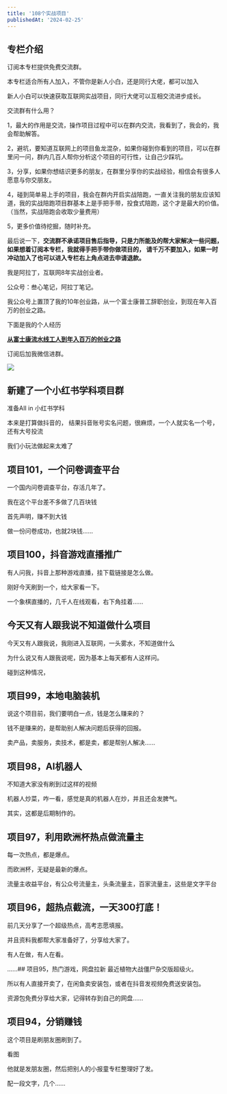 ```yaml
---
title: '108个实战项目'
publishedAt: '2024-02-25'
---
```


## 专栏介绍

订阅本专栏提供免费交流群。

本专栏适合所有人加入，不管你是新人小白，还是同行大佬，都可以加入

新人小白可以快速获取互联网实战项目，同行大佬可以互相交流进步成长。

交流群有什么用？

1，最大的作用是交流，操作项目过程中可以在群内交流，我看到了，我会的，我会帮助解答。

2，避坑，要知道互联网上的项目鱼龙混杂，如果你碰到你看到的项目，可以在群里问一问，群内几百人帮你分析这个项目的可行性，让自己少踩坑。

3，分享，如果你想结识更多的朋友，在群里分享你的实战经验，相信会有很多人愿意与你交朋友。

4，碰到简单易上手的项目，我会在群内开启实战陪跑，一直关注我的朋友应该知道，我的实战陪跑项目群基本上是手把手带，投食式陪跑，这个才是最大的价值。（当然，实战陪跑会收取少量费用）

5，更多价值待挖掘，随时补充。

最后说一下，**交流群不承诺项目售后指导，只是力所能及的帮大家解决一些问题，如果想着订阅本专栏，我就得手把手带你做项目的， 请千万不要加入，如果一时冲动加入了也可以进入专栏右上角点进去申请退款。**

我是阿拉丁，互联网8年实战创业者。

公众号：叁心笔记，阿拉丁笔记。

我公众号上置顶了我的10年创业路，从一个富士康普工辞职创业，到现在年入百万的创业之路。

下面是我的个人经历

[**从富士康流水线工人到年入百万的创业之路**](https://mp.weixin.qq.com/s/L9MtHIAqb8vcEfcNuS0-9Q)

订阅后加我微信进群。

![](https://static.xiaobot.net/file/2024-02-25/98198/26dad590d14b9e876c42f127dd3e9db3.jpeg)

## 新建了一个小红书学科项目群
准备AII in 小红书学科

本来是打算做抖音的， 结果抖音账号实名问题，很麻烦，一个人就实名一个号，还有大号投流

我们小玩法做起来太难了

## 项目101，一个问卷调查平台
一个国内问卷调查平台，存活几年了。

我在这个平台差不多做了几百块钱

首先声明，赚不到大钱

做一份问卷成功，也就2块钱......

## 项目100，抖音游戏直播推广
有人问我，抖音上那种游戏直播，挂下载链接是怎么做。

刚好今天刷到一个，给大家看一下。

一个象棋直播的，几千人在线观看，右下角挂着......

## 今天又有人跟我说不知道做什么项目
今天又有人跟我说，我刚进入互联网，一头雾水，不知道做什么

为什么说又有人跟我说呢，因为基本上每天都有人这样问。

碰到这种情况，



## 项目99，本地电脑装机
说这个项目前，我们要明白一点，钱是怎么赚来的？

钱不是赚来的，是帮助别人解决问题后获得的回报。

卖产品，卖服务，卖技术，都是卖，都是帮别人解决......

## 项目98，AI机器人
不知道大家没有刷到过这样的视频

机器人炒菜，咋一看，感觉是真的机器人在炒，并且还会发脾气。

其实，这都是后期制作的。

## 项目97，利用欧洲杯热点做流量主
每一次热点，都是爆点。

而欧洲杯，无疑是最新的爆点。

流量主收益平台，有公众号流量主，头条流量主，百家流量主，这些是文字平台



## 项目96，超热点截流，一天300打底！
前几天分享了一个超级热点，高考志愿填报。

并且资料我都帮大家准备好了，分享给大家了。

有人在做，有人在看。

......## 项目95，热门游戏，网盘拉新
最近植物大战僵尸杂交版超级火。

所以有人直接开卖了，在闲鱼卖安装包，或者在抖音发视频免费送安装包。

资源包免费分享给大家，记得转存到自己的网盘......

## 项目94，分销赚钱
这个项目是刷朋友圈刷到了。

看图

他就是发朋友圈，然后把别人的小报童专栏整理好了发。

配一段文字，几个......


